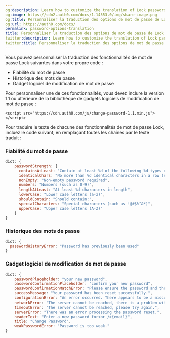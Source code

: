 ```yaml
---
og:description: Learn how to customize the translation of Lock password options.
og:image: https://cdn2.auth0.com/docs/1.14553.0/img/share-image.png
og:title: Personnaliser la traduction des options de mot de passe de Lock
og:url: https://auth0.com/docs/
permalink: password-options-translation
title: Personnaliser la traduction des options de mot de passe de Lock
twitter:description: Learn how to customize the translation of Lock password options.
twitter:title: Personnaliser la traduction des options de mot de passe de Lock
---
```


Vous pouvez personnaliser la traduction des fonctionnalités de mot de passe Lock suivantes dans votre propre code :

* Fiabilité du mot de passe
* Historique des mots de passe
* Gadget logiciel de modification de mot de passe

Pour personnaliser une de ces fonctionnalités, vous devez inclure la version 1.1 ou ultérieure de la bibliothèque de gadgets logiciels de modification de mot de passe :

`<script src="https://cdn.auth0.com/js/change-password-1.1.min.js"></script>`

Pour traduire le texte de chacune des fonctionnalités de mot de passe Lock, incluez le code suivant, en remplaçant toutes les chaînes par le texte traduit :

### Fiabilité du mot de passe

```js lines
dict: {
    passwordStrength: {
      containsAtLeast: "Contain at least %d of the following %d types of characters:",
      identicalChars: "No more than %d identical characters in a row (such as, \"%s\" not allowed)",
      nonEmpty: "Non-empty password required",
      numbers: "Numbers (such as 0-9)",
      lengthAtLeast: "At least %d characters in length",
      lowerCase: "Lower case letters (a-z)",
      shouldContain: "Should contain:",
      specialCharacters: "Special characters (such as !@#$%^&*)",
      upperCase: "Upper case letters (A-Z)"
    }
}
```






### Historique des mots de passe

```js lines
dict: {
  passwordHistoryError: "Password has previously been used"
}
```






### Gadget logiciel de modification de mot de passe

```js lines
dict: {
    passwordPlaceholder: "your new password",
    passwordConfirmationPlaceholder: "confirm your new password",
    passwordConfirmationMatchError: "Please ensure the password and the confirmation are the same.",
    successMessage: "Your password has been reset successfully.",
    configurationError: "An error occurred. There appears to be a misconfiguration in the form.",
    networkError: "The server cannot be reached, there is a problem with the network.",
    timeoutError: "The server cannot be reached, please try again.",
    serverError: "There was an error processing the password reset.",
    headerText: "Enter a new password for<br />{email}",
    title: "Change Password",
    weakPasswordError: "Password is too weak."
}
```